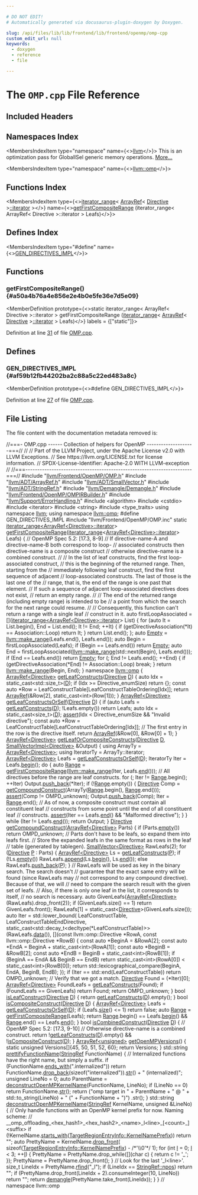 ```yaml
---

# DO NOT EDIT!
# Automatically generated via docusaurus-plugin-doxygen by Doxygen.

slug: /api/files/lib/lib/frontend/lib/frontend/openmp/omp-cpp
custom_edit_url: null
keywords:
  - doxygen
  - reference
  - file

---
```





# The `OMP.cpp` File Reference

<DoxygenPage pluginConfig={pluginConfig}>



## Included Headers

<IncludesList>
<IncludesListItem
  filePath="llvm/Frontend/OpenMP/OMP.h"
  permalink="/docs/api/files/include/include/llvm/include/llvm/frontend/include/llvm/frontend/openmp/omp-h"
  isLocal="true" />
<IncludesListItem
  filePath="llvm/ADT/ArrayRef.h"
  permalink="/docs/api/files/include/include/llvm/include/llvm/adt/arrayref-h"
  isLocal="true" />
<IncludesListItem
  filePath="llvm/ADT/SmallVector.h"
  permalink="/docs/api/files/include/include/llvm/include/llvm/adt/smallvector-h"
  isLocal="true" />
<IncludesListItem
  filePath="llvm/ADT/StringRef.h"
  permalink="/docs/api/files/include/include/llvm/include/llvm/adt/stringref-h"
  isLocal="true" />
<IncludesListItem
  filePath="llvm/Demangle/Demangle.h"
  permalink="/docs/api/files/include/include/llvm/include/llvm/demangle/demangle-h"
  isLocal="true" />
<IncludesListItem
  filePath="llvm/Frontend/OpenMP/OMPIRBuilder.h"
  permalink="/docs/api/files/include/include/llvm/include/llvm/frontend/include/llvm/frontend/openmp/ompirbuilder-h"
  isLocal="true" />
<IncludesListItem
  filePath="llvm/Support/ErrorHandling.h"
  permalink="/docs/api/files/include/include/llvm/include/llvm/support/errorhandling-h"
  isLocal="true" />
<IncludesListItem
  filePath="algorithm"
  permalink=""
  isLocal="false" />
<IncludesListItem
  filePath="cstdio"
  permalink=""
  isLocal="false" />
<IncludesListItem
  filePath="iterator"
  permalink=""
  isLocal="false" />
<IncludesListItem
  filePath="string"
  permalink=""
  isLocal="false" />
<IncludesListItem
  filePath="type_traits"
  permalink=""
  isLocal="false" />
<IncludesListItem
  filePath="llvm/Frontend/OpenMP/OMP.inc"
  permalink=""
  isLocal="true" />
</IncludesList>

## Namespaces Index

<MembersIndex>

<MembersIndexItem
  type="namespace"
  name={<><a href="/docs/api/namespaces/llvm">llvm</a></>}>
This is an optimization pass for GlobalISel generic memory operations. <a href="/docs/api/namespaces/llvm/#details">More...</a>
</MembersIndexItem>

<MembersIndexItem
  type="namespace"
  name={<><a href="/docs/api/namespaces/llvm/omp">llvm::omp</a></>}>
</MembersIndexItem>

</MembersIndex>

## Functions Index

<MembersIndex>

<MembersIndexItem
  type={<><a href="/docs/api/classes/llvm/iterator-range">iterator&#95;range</a>&lt; <a href="/docs/api/classes/llvm/arrayref">ArrayRef</a>&lt; <a href="/docs/api/classes/llvm/directive">Directive</a> &gt;<a href="/docs/api/classes/llvm/iplist">::iterator</a> &gt;</>}
  name={<><a href="#a50a4b76a4e856e2e4b0e5fe36e7d5e09">getFirstCompositeRange</a> (iterator&#95;range&lt; ArrayRef&lt; Directive &gt;::iterator &gt; Leafs)</>}>
</MembersIndexItem>

</MembersIndex>

## Defines Index

<MembersIndex>

<MembersIndexItem
  type="#define"
  name={<><a href="#af59b12fb44202ba2c88a5c22ed483a8c">GEN&#95;DIRECTIVES&#95;IMPL</a></>}>
</MembersIndexItem>

</MembersIndex>


<SectionDefinition>

## Functions

### getFirstCompositeRange() {#a50a4b76a4e856e2e4b0e5fe36e7d5e09}

<MemberDefinition
  prototype={<>static iterator&#95;range&lt; ArrayRef&lt; Directive &gt;::iterator &gt; getFirstCompositeRange (<a href="/docs/api/classes/llvm/iterator-range">iterator&#95;range</a>&lt; <a href="/docs/api/classes/llvm/arrayref">ArrayRef</a>&lt; <a href="/docs/api/classes/llvm/directive">Directive</a> &gt;<a href="/docs/api/classes/llvm/iplist">::iterator</a> &gt; Leafs)</>}
  labels = {["static"]}>

Definition at line <a href="#l00031">31</a> of file <a href="/docs/api/files/lib/lib/frontend/lib/frontend/openmp/omp-cpp">OMP.cpp</a>.
</MemberDefinition>

</SectionDefinition>

<SectionDefinition>

## Defines

### GEN&#95;DIRECTIVES&#95;IMPL {#af59b12fb44202ba2c88a5c22ed483a8c}

<MemberDefinition
  prototype={<>#define GEN&#95;DIRECTIVES&#95;IMPL</>}>

Definition at line <a href="#l00027">27</a> of file <a href="/docs/api/files/lib/lib/frontend/lib/frontend/openmp/omp-cpp">OMP.cpp</a>.
</MemberDefinition>

</SectionDefinition>

## File Listing

The file content with the documentation metadata removed is:

<ProgramListing>

<Link id="l00001" /><CodeLine lineNumber="1"><Highlight kind="comment">//===- OMP.cpp ------ Collection of helpers for OpenMP --------------------===//</Highlight><Highlight kind="normal"></Highlight></CodeLine>
<Link id="l00002" /><CodeLine lineNumber="2"><Highlight kind="normal"></Highlight><Highlight kind="comment">//</Highlight><Highlight kind="normal"></Highlight></CodeLine>
<Link id="l00003" /><CodeLine lineNumber="3"><Highlight kind="normal"></Highlight><Highlight kind="comment">// Part of the LLVM Project, under the Apache License v2.0 with LLVM Exceptions.</Highlight><Highlight kind="normal"></Highlight></CodeLine>
<Link id="l00004" /><CodeLine lineNumber="4"><Highlight kind="normal"></Highlight><Highlight kind="comment">// See https://llvm.org/LICENSE.txt for license information.</Highlight><Highlight kind="normal"></Highlight></CodeLine>
<Link id="l00005" /><CodeLine lineNumber="5"><Highlight kind="normal"></Highlight><Highlight kind="comment">// SPDX-License-Identifier: Apache-2.0 WITH LLVM-exception</Highlight><Highlight kind="normal"></Highlight></CodeLine>
<Link id="l00006" /><CodeLine lineNumber="6"><Highlight kind="normal"></Highlight><Highlight kind="comment">//</Highlight><Highlight kind="normal"></Highlight></CodeLine>
<Link id="l00007" /><CodeLine lineNumber="7"><Highlight kind="normal"></Highlight><Highlight kind="comment">//===----------------------------------------------------------------------===//</Highlight><Highlight kind="normal"></Highlight></CodeLine>
<Link id="l00008" /><CodeLine lineNumber="8"><Highlight kind="normal"></Highlight></CodeLine>
<Link id="l00009" /><CodeLine lineNumber="9"><Highlight kind="normal"></Highlight><Highlight kind="preprocessor">#include &quot;<a href="/docs/api/files/include/include/llvm/include/llvm/frontend/include/llvm/frontend/openmp/omp-h">llvm/Frontend/OpenMP/OMP.h</a>&quot;</Highlight><Highlight kind="normal"></Highlight></CodeLine>
<Link id="l00010" /><CodeLine lineNumber="10"><Highlight kind="normal"></Highlight></CodeLine>
<Link id="l00011" /><CodeLine lineNumber="11"><Highlight kind="normal"></Highlight><Highlight kind="preprocessor">#include &quot;<a href="/docs/api/files/include/include/llvm/include/llvm/adt/arrayref-h">llvm/ADT/ArrayRef.h</a>&quot;</Highlight><Highlight kind="normal"></Highlight></CodeLine>
<Link id="l00012" /><CodeLine lineNumber="12"><Highlight kind="normal"></Highlight><Highlight kind="preprocessor">#include &quot;<a href="/docs/api/files/include/include/llvm/include/llvm/adt/smallvector-h">llvm/ADT/SmallVector.h</a>&quot;</Highlight><Highlight kind="normal"></Highlight></CodeLine>
<Link id="l00013" /><CodeLine lineNumber="13"><Highlight kind="normal"></Highlight><Highlight kind="preprocessor">#include &quot;<a href="/docs/api/files/include/include/llvm/include/llvm/adt/stringref-h">llvm/ADT/StringRef.h</a>&quot;</Highlight><Highlight kind="normal"></Highlight></CodeLine>
<Link id="l00014" /><CodeLine lineNumber="14"><Highlight kind="normal"></Highlight><Highlight kind="preprocessor">#include &quot;<a href="/docs/api/files/include/include/llvm/include/llvm/demangle/demangle-h">llvm/Demangle/Demangle.h</a>&quot;</Highlight><Highlight kind="normal"></Highlight></CodeLine>
<Link id="l00015" /><CodeLine lineNumber="15"><Highlight kind="normal"></Highlight><Highlight kind="preprocessor">#include &quot;<a href="/docs/api/files/include/include/llvm/include/llvm/frontend/include/llvm/frontend/openmp/ompirbuilder-h">llvm/Frontend/OpenMP/OMPIRBuilder.h</a>&quot;</Highlight><Highlight kind="normal"></Highlight></CodeLine>
<Link id="l00016" /><CodeLine lineNumber="16"><Highlight kind="normal"></Highlight><Highlight kind="preprocessor">#include &quot;<a href="/docs/api/files/include/include/llvm/include/llvm/support/errorhandling-h">llvm/Support/ErrorHandling.h</a>&quot;</Highlight><Highlight kind="normal"></Highlight></CodeLine>
<Link id="l00017" /><CodeLine lineNumber="17"><Highlight kind="normal"></Highlight></CodeLine>
<Link id="l00018" /><CodeLine lineNumber="18"><Highlight kind="normal"></Highlight><Highlight kind="preprocessor">#include &lt;algorithm&gt;</Highlight><Highlight kind="normal"></Highlight></CodeLine>
<Link id="l00019" /><CodeLine lineNumber="19"><Highlight kind="normal"></Highlight><Highlight kind="preprocessor">#include &lt;cstdio&gt;</Highlight><Highlight kind="normal"></Highlight></CodeLine>
<Link id="l00020" /><CodeLine lineNumber="20"><Highlight kind="normal"></Highlight><Highlight kind="preprocessor">#include &lt;iterator&gt;</Highlight><Highlight kind="normal"></Highlight></CodeLine>
<Link id="l00021" /><CodeLine lineNumber="21"><Highlight kind="normal"></Highlight><Highlight kind="preprocessor">#include &lt;string&gt;</Highlight><Highlight kind="normal"></Highlight></CodeLine>
<Link id="l00022" /><CodeLine lineNumber="22"><Highlight kind="normal"></Highlight><Highlight kind="preprocessor">#include &lt;type&#95;traits&gt;</Highlight><Highlight kind="normal"></Highlight></CodeLine>
<Link id="l00023" /><CodeLine lineNumber="23"><Highlight kind="normal"></Highlight></CodeLine>
<Link id="l00024" /><CodeLine lineNumber="24"><Highlight kind="normal"></Highlight><Highlight kind="keyword">using namespace </Highlight><Highlight kind="normal"><a href="/docs/api/namespaces/llvm">llvm</a>;</Highlight></CodeLine>
<Link id="l00025" /><CodeLine lineNumber="25"><Highlight kind="normal"></Highlight><Highlight kind="keyword">using namespace </Highlight><Highlight kind="normal"><a href="/docs/api/namespaces/llvm/omp">llvm::omp</a>;</Highlight></CodeLine>
<Link id="l00026" /><CodeLine lineNumber="26"><Highlight kind="normal"></Highlight></CodeLine>
<Link id="l00027" /><CodeLine lineNumber="27" lineLink="#af59b12fb44202ba2c88a5c22ed483a8c"><Highlight kind="normal"></Highlight><Highlight kind="preprocessor">#define GEN&#95;DIRECTIVES&#95;IMPL</Highlight><Highlight kind="normal"></Highlight></CodeLine>
<Link id="l00028" /><CodeLine lineNumber="28"><Highlight kind="normal"></Highlight><Highlight kind="preprocessor">#include &quot;llvm/Frontend/OpenMP/OMP.inc&quot;</Highlight><Highlight kind="normal"></Highlight></CodeLine>
<Link id="l00029" /><CodeLine lineNumber="29"><Highlight kind="normal"></Highlight></CodeLine>
<Link id="l00030" /><CodeLine lineNumber="30"><Highlight kind="normal"></Highlight><Highlight kind="keyword">static</Highlight><Highlight kind="normal"> <a href="/docs/api/classes/llvm/iterator-range">iterator&#95;range&lt;ArrayRef&lt;Directive&gt;::iterator</a>&gt;</Highlight></CodeLine>
<Link id="l00031" /><CodeLine lineNumber="31" lineLink="#a50a4b76a4e856e2e4b0e5fe36e7d5e09"><Highlight kind="normal"><a href="#a50a4b76a4e856e2e4b0e5fe36e7d5e09">getFirstCompositeRange</a>(<a href="/docs/api/classes/llvm/iterator-range">iterator&#95;range</a>&lt;<a href="/docs/api/classes/llvm/arrayref/#a9b76b9e6f7d06ec15424e309cf440114">ArrayRef&lt;Directive&gt;::iterator</a>&gt; Leafs) &#123;</Highlight></CodeLine>
<Link id="l00032" /><CodeLine lineNumber="32"><Highlight kind="normal">  </Highlight><Highlight kind="comment">// OpenMP Spec 5.2: &#91;17.3, 8-9&#93;</Highlight><Highlight kind="normal"></Highlight></CodeLine>
<Link id="l00033" /><CodeLine lineNumber="33"><Highlight kind="normal">  </Highlight><Highlight kind="comment">// If directive-name-A and directive-name-B both correspond to loop-</Highlight><Highlight kind="normal"></Highlight></CodeLine>
<Link id="l00034" /><CodeLine lineNumber="34"><Highlight kind="normal">  </Highlight><Highlight kind="comment">// associated constructs then directive-name is a composite construct</Highlight><Highlight kind="normal"></Highlight></CodeLine>
<Link id="l00035" /><CodeLine lineNumber="35"><Highlight kind="normal">  </Highlight><Highlight kind="comment">// otherwise directive-name is a combined construct.</Highlight><Highlight kind="normal"></Highlight></CodeLine>
<Link id="l00036" /><CodeLine lineNumber="36"><Highlight kind="normal">  </Highlight><Highlight kind="comment">//</Highlight><Highlight kind="normal"></Highlight></CodeLine>
<Link id="l00037" /><CodeLine lineNumber="37"><Highlight kind="normal">  </Highlight><Highlight kind="comment">// In the list of leaf constructs, find the first loop-associated construct,</Highlight><Highlight kind="normal"></Highlight></CodeLine>
<Link id="l00038" /><CodeLine lineNumber="38"><Highlight kind="normal">  </Highlight><Highlight kind="comment">// this is the beginning of the returned range. Then, starting from the</Highlight><Highlight kind="normal"></Highlight></CodeLine>
<Link id="l00039" /><CodeLine lineNumber="39"><Highlight kind="normal">  </Highlight><Highlight kind="comment">// immediately following leaf construct, find the first sequence of adjacent</Highlight><Highlight kind="normal"></Highlight></CodeLine>
<Link id="l00040" /><CodeLine lineNumber="40"><Highlight kind="normal">  </Highlight><Highlight kind="comment">// loop-associated constructs. The last of those is the last one of the</Highlight><Highlight kind="normal"></Highlight></CodeLine>
<Link id="l00041" /><CodeLine lineNumber="41"><Highlight kind="normal">  </Highlight><Highlight kind="comment">// range, that is, the end of the range is one past that element.</Highlight><Highlight kind="normal"></Highlight></CodeLine>
<Link id="l00042" /><CodeLine lineNumber="42"><Highlight kind="normal">  </Highlight><Highlight kind="comment">// If such a sequence of adjacent loop-associated directives does not exist,</Highlight><Highlight kind="normal"></Highlight></CodeLine>
<Link id="l00043" /><CodeLine lineNumber="43"><Highlight kind="normal">  </Highlight><Highlight kind="comment">// return an empty range.</Highlight><Highlight kind="normal"></Highlight></CodeLine>
<Link id="l00044" /><CodeLine lineNumber="44"><Highlight kind="normal">  </Highlight><Highlight kind="comment">//</Highlight><Highlight kind="normal"></Highlight></CodeLine>
<Link id="l00045" /><CodeLine lineNumber="45"><Highlight kind="normal">  </Highlight><Highlight kind="comment">// The end of the returned range (including empty range) is intended to be</Highlight><Highlight kind="normal"></Highlight></CodeLine>
<Link id="l00046" /><CodeLine lineNumber="46"><Highlight kind="normal">  </Highlight><Highlight kind="comment">// a point from which the search for the next range could resume.</Highlight><Highlight kind="normal"></Highlight></CodeLine>
<Link id="l00047" /><CodeLine lineNumber="47"><Highlight kind="normal">  </Highlight><Highlight kind="comment">//</Highlight><Highlight kind="normal"></Highlight></CodeLine>
<Link id="l00048" /><CodeLine lineNumber="48"><Highlight kind="normal">  </Highlight><Highlight kind="comment">// Consequently, this function can&#39;t return a range with a single leaf</Highlight><Highlight kind="normal"></Highlight></CodeLine>
<Link id="l00049" /><CodeLine lineNumber="49"><Highlight kind="normal">  </Highlight><Highlight kind="comment">// construct in it.</Highlight><Highlight kind="normal"></Highlight></CodeLine>
<Link id="l00050" /><CodeLine lineNumber="50"><Highlight kind="normal"></Highlight></CodeLine>
<Link id="l00051" /><CodeLine lineNumber="51"><Highlight kind="normal">  </Highlight><Highlight kind="keyword">auto</Highlight><Highlight kind="normal"> firstLoopAssociated =</Highlight></CodeLine>
<Link id="l00052" /><CodeLine lineNumber="52"><Highlight kind="normal">      &#91;&#93;(<a href="/docs/api/classes/llvm/iterator-range">iterator&#95;range&lt;ArrayRef&lt;Directive&gt;::iterator</a>&gt; List) &#123;</Highlight></CodeLine>
<Link id="l00053" /><CodeLine lineNumber="53"><Highlight kind="normal">        </Highlight><Highlight kind="keywordflow">for</Highlight><Highlight kind="normal"> (</Highlight><Highlight kind="keyword">auto</Highlight><Highlight kind="normal"> It = List.begin(), End = List.end(); It != End; ++It) &#123;</Highlight></CodeLine>
<Link id="l00054" /><CodeLine lineNumber="54"><Highlight kind="normal">          </Highlight><Highlight kind="keywordflow">if</Highlight><Highlight kind="normal"> (getDirectiveAssociation(&#42;It) == Association::Loop)</Highlight></CodeLine>
<Link id="l00055" /><CodeLine lineNumber="55"><Highlight kind="normal">            </Highlight><Highlight kind="keywordflow">return</Highlight><Highlight kind="normal"> It;</Highlight></CodeLine>
<Link id="l00056" /><CodeLine lineNumber="56"><Highlight kind="normal">        &#125;</Highlight></CodeLine>
<Link id="l00057" /><CodeLine lineNumber="57"><Highlight kind="normal">        </Highlight><Highlight kind="keywordflow">return</Highlight><Highlight kind="normal"> List.end();</Highlight></CodeLine>
<Link id="l00058" /><CodeLine lineNumber="58"><Highlight kind="normal">      &#125;;</Highlight></CodeLine>
<Link id="l00059" /><CodeLine lineNumber="59"><Highlight kind="normal"></Highlight></CodeLine>
<Link id="l00060" /><CodeLine lineNumber="60"><Highlight kind="normal">  </Highlight><Highlight kind="keyword">auto</Highlight><Highlight kind="normal"> <a href="/docs/api/files/lib/lib/debuginfo/lib/debuginfo/codeview/typehashing-cpp/#a066f917f4a73ce07260b0e4262be92ba">Empty</a> = <a href="/docs/api/namespaces/llvm/#a341215803e83773a3e97860dc291f121">llvm::make&#95;range</a>(Leafs.end(), Leafs.end());</Highlight></CodeLine>
<Link id="l00061" /><CodeLine lineNumber="61"><Highlight kind="normal"></Highlight></CodeLine>
<Link id="l00062" /><CodeLine lineNumber="62"><Highlight kind="normal">  </Highlight><Highlight kind="keyword">auto</Highlight><Highlight kind="normal"> Begin = firstLoopAssociated(Leafs);</Highlight></CodeLine>
<Link id="l00063" /><CodeLine lineNumber="63"><Highlight kind="normal">  </Highlight><Highlight kind="keywordflow">if</Highlight><Highlight kind="normal"> (Begin == Leafs.end())</Highlight></CodeLine>
<Link id="l00064" /><CodeLine lineNumber="64"><Highlight kind="normal">    </Highlight><Highlight kind="keywordflow">return</Highlight><Highlight kind="normal"> <a href="/docs/api/files/lib/lib/debuginfo/lib/debuginfo/codeview/typehashing-cpp/#a066f917f4a73ce07260b0e4262be92ba">Empty</a>;</Highlight></CodeLine>
<Link id="l00065" /><CodeLine lineNumber="65"><Highlight kind="normal"></Highlight></CodeLine>
<Link id="l00066" /><CodeLine lineNumber="66"><Highlight kind="normal">  </Highlight><Highlight kind="keyword">auto</Highlight><Highlight kind="normal"> End =</Highlight></CodeLine>
<Link id="l00067" /><CodeLine lineNumber="67"><Highlight kind="normal">      firstLoopAssociated(<a href="/docs/api/namespaces/llvm/#a341215803e83773a3e97860dc291f121">llvm::make&#95;range</a>(std::next(Begin), Leafs.end()));</Highlight></CodeLine>
<Link id="l00068" /><CodeLine lineNumber="68"><Highlight kind="normal">  </Highlight><Highlight kind="keywordflow">if</Highlight><Highlight kind="normal"> (End == Leafs.end())</Highlight></CodeLine>
<Link id="l00069" /><CodeLine lineNumber="69"><Highlight kind="normal">    </Highlight><Highlight kind="keywordflow">return</Highlight><Highlight kind="normal"> <a href="/docs/api/files/lib/lib/debuginfo/lib/debuginfo/codeview/typehashing-cpp/#a066f917f4a73ce07260b0e4262be92ba">Empty</a>;</Highlight></CodeLine>
<Link id="l00070" /><CodeLine lineNumber="70"><Highlight kind="normal"></Highlight></CodeLine>
<Link id="l00071" /><CodeLine lineNumber="71"><Highlight kind="normal">  </Highlight><Highlight kind="keywordflow">for</Highlight><Highlight kind="normal"> (; End != Leafs.end(); ++End) &#123;</Highlight></CodeLine>
<Link id="l00072" /><CodeLine lineNumber="72"><Highlight kind="normal">    </Highlight><Highlight kind="keywordflow">if</Highlight><Highlight kind="normal"> (getDirectiveAssociation(&#42;End) != Association::Loop)</Highlight></CodeLine>
<Link id="l00073" /><CodeLine lineNumber="73"><Highlight kind="normal">      </Highlight><Highlight kind="keywordflow">break</Highlight><Highlight kind="normal">;</Highlight></CodeLine>
<Link id="l00074" /><CodeLine lineNumber="74"><Highlight kind="normal">  &#125;</Highlight></CodeLine>
<Link id="l00075" /><CodeLine lineNumber="75"><Highlight kind="normal">  </Highlight><Highlight kind="keywordflow">return</Highlight><Highlight kind="normal"> <a href="/docs/api/namespaces/llvm/#a341215803e83773a3e97860dc291f121">llvm::make&#95;range</a>(Begin, End);</Highlight></CodeLine>
<Link id="l00076" /><CodeLine lineNumber="76"><Highlight kind="normal">&#125;</Highlight></CodeLine>
<Link id="l00077" /><CodeLine lineNumber="77"><Highlight kind="normal"></Highlight></CodeLine>
<Link id="l00078" /><CodeLine lineNumber="78"><Highlight kind="normal"></Highlight><Highlight kind="keyword">namespace </Highlight><Highlight kind="normal"><a href="/docs/api/namespaces/llvm/omp">llvm::omp</a> &#123;</Highlight></CodeLine>
<Link id="l00079" /><CodeLine lineNumber="79" lineLink="/docs/api/namespaces/llvm/omp/#ae75c7313e5efcab9a8a684a1a0b8b3e6"><Highlight kind="normal"><a href="/docs/api/classes/llvm/arrayref">ArrayRef&lt;Directive&gt;</a> <a href="/docs/api/namespaces/llvm/omp/#ae75c7313e5efcab9a8a684a1a0b8b3e6">getLeafConstructs</a>(<a href="/docs/api/classes/llvm/directive">Directive</a> <a href="/docs/api/files/lib/lib/ir/builtingcs-cpp/#a6a9f043784cf87001c84980afa76da82">D</a>) &#123;</Highlight></CodeLine>
<Link id="l00080" /><CodeLine lineNumber="80"><Highlight kind="normal">  </Highlight><Highlight kind="keyword">auto</Highlight><Highlight kind="normal"> Idx = </Highlight><Highlight kind="keyword">static&#95;cast&lt;</Highlight><Highlight kind="normal">std::size&#95;t</Highlight><Highlight kind="keyword">&gt;</Highlight><Highlight kind="normal">(<a href="/docs/api/files/lib/lib/ir/builtingcs-cpp/#a6a9f043784cf87001c84980afa76da82">D</a>);</Highlight></CodeLine>
<Link id="l00081" /><CodeLine lineNumber="81"><Highlight kind="normal">  </Highlight><Highlight kind="keywordflow">if</Highlight><Highlight kind="normal"> (Idx &gt;= Directive&#95;enumSize)</Highlight></CodeLine>
<Link id="l00082" /><CodeLine lineNumber="82"><Highlight kind="normal">    </Highlight><Highlight kind="keywordflow">return</Highlight><Highlight kind="normal"> &#123;&#125;;</Highlight></CodeLine>
<Link id="l00083" /><CodeLine lineNumber="83"><Highlight kind="normal">  </Highlight><Highlight kind="keyword">const</Highlight><Highlight kind="normal"> </Highlight><Highlight kind="keyword">auto</Highlight><Highlight kind="normal"> &#42;Row = LeafConstructTable&#91;LeafConstructTableOrdering&#91;Idx&#93;&#93;;</Highlight></CodeLine>
<Link id="l00084" /><CodeLine lineNumber="84"><Highlight kind="normal">  </Highlight><Highlight kind="keywordflow">return</Highlight><Highlight kind="normal"> <a href="/docs/api/namespaces/llvm/#ab9c6b351507d3c0730f4290919d43a12">ArrayRef</a>(&amp;Row&#91;2&#93;, </Highlight><Highlight kind="keyword">static&#95;cast&lt;</Highlight><Highlight kind="keywordtype">int</Highlight><Highlight kind="keyword">&gt;</Highlight><Highlight kind="normal">(Row&#91;1&#93;));</Highlight></CodeLine>
<Link id="l00085" /><CodeLine lineNumber="85"><Highlight kind="normal">&#125;</Highlight></CodeLine>
<Link id="l00086" /><CodeLine lineNumber="86"><Highlight kind="normal"></Highlight></CodeLine>
<Link id="l00087" /><CodeLine lineNumber="87" lineLink="/docs/api/namespaces/llvm/omp/#aaadc3f38b9cc1d217d85fbd4085574a4"><Highlight kind="normal"><a href="/docs/api/classes/llvm/arrayref">ArrayRef&lt;Directive&gt;</a> <a href="/docs/api/namespaces/llvm/omp/#aaadc3f38b9cc1d217d85fbd4085574a4">getLeafConstructsOrSelf</a>(<a href="/docs/api/classes/llvm/directive">Directive</a> <a href="/docs/api/files/lib/lib/ir/builtingcs-cpp/#a6a9f043784cf87001c84980afa76da82">D</a>) &#123;</Highlight></CodeLine>
<Link id="l00088" /><CodeLine lineNumber="88"><Highlight kind="normal">  </Highlight><Highlight kind="keywordflow">if</Highlight><Highlight kind="normal"> (</Highlight><Highlight kind="keyword">auto</Highlight><Highlight kind="normal"> Leafs = <a href="/docs/api/namespaces/llvm/omp/#ae75c7313e5efcab9a8a684a1a0b8b3e6">getLeafConstructs</a>(<a href="/docs/api/files/lib/lib/ir/builtingcs-cpp/#a6a9f043784cf87001c84980afa76da82">D</a>); !Leafs.empty())</Highlight></CodeLine>
<Link id="l00089" /><CodeLine lineNumber="89"><Highlight kind="normal">    </Highlight><Highlight kind="keywordflow">return</Highlight><Highlight kind="normal"> Leafs;</Highlight></CodeLine>
<Link id="l00090" /><CodeLine lineNumber="90"><Highlight kind="normal">  </Highlight><Highlight kind="keyword">auto</Highlight><Highlight kind="normal"> Idx = </Highlight><Highlight kind="keyword">static&#95;cast&lt;</Highlight><Highlight kind="keywordtype">size&#95;t</Highlight><Highlight kind="keyword">&gt;</Highlight><Highlight kind="normal">(<a href="/docs/api/files/lib/lib/ir/builtingcs-cpp/#a6a9f043784cf87001c84980afa76da82">D</a>);</Highlight></CodeLine>
<Link id="l00091" /><CodeLine lineNumber="91"><Highlight kind="normal">  <a href="/docs/api/files/lib/lib/target/lib/target/amdgpu/silowercontrolflow-cpp/#a4868c5d81c5ccc98c47aeab6244346a0">assert</a>(Idx &lt; Directive&#95;enumSize &amp;&amp; </Highlight><Highlight kind="stringliteral">&quot;Invalid directive&quot;</Highlight><Highlight kind="normal">);</Highlight></CodeLine>
<Link id="l00092" /><CodeLine lineNumber="92"><Highlight kind="normal">  </Highlight><Highlight kind="keyword">const</Highlight><Highlight kind="normal"> </Highlight><Highlight kind="keyword">auto</Highlight><Highlight kind="normal"> &#42;Row = LeafConstructTable&#91;LeafConstructTableOrdering&#91;Idx&#93;&#93;;</Highlight></CodeLine>
<Link id="l00093" /><CodeLine lineNumber="93"><Highlight kind="normal">  </Highlight><Highlight kind="comment">// The first entry in the row is the directive itself.</Highlight><Highlight kind="normal"></Highlight></CodeLine>
<Link id="l00094" /><CodeLine lineNumber="94"><Highlight kind="normal">  </Highlight><Highlight kind="keywordflow">return</Highlight><Highlight kind="normal"> <a href="/docs/api/namespaces/llvm/#ab9c6b351507d3c0730f4290919d43a12">ArrayRef</a>(&amp;Row&#91;0&#93;, &amp;Row&#91;0&#93; + 1);</Highlight></CodeLine>
<Link id="l00095" /><CodeLine lineNumber="95"><Highlight kind="normal">&#125;</Highlight></CodeLine>
<Link id="l00096" /><CodeLine lineNumber="96"><Highlight kind="normal"></Highlight></CodeLine>
<Link id="l00097" /><CodeLine lineNumber="97"><Highlight kind="normal"><a href="/docs/api/classes/llvm/arrayref">ArrayRef&lt;Directive&gt;</a></Highlight></CodeLine>
<Link id="l00098" /><CodeLine lineNumber="98" lineLink="/docs/api/namespaces/llvm/omp/#a433702fa6f12e3710e21ed0fde2a69b0"><Highlight kind="normal"><a href="/docs/api/namespaces/llvm/omp/#a433702fa6f12e3710e21ed0fde2a69b0">getLeafOrCompositeConstructs</a>(<a href="/docs/api/classes/llvm/directive">Directive</a> <a href="/docs/api/files/lib/lib/ir/builtingcs-cpp/#a6a9f043784cf87001c84980afa76da82">D</a>, <a href="/docs/api/classes/llvm/smallvectorimpl">SmallVectorImpl&lt;Directive&gt;</a> &amp;Output) &#123;</Highlight></CodeLine>
<Link id="l00099" /><CodeLine lineNumber="99"><Highlight kind="normal">  </Highlight><Highlight kind="keyword">using </Highlight><Highlight kind="normal">ArrayTy = <a href="/docs/api/classes/llvm/arrayref">ArrayRef&lt;Directive&gt;</a>;</Highlight></CodeLine>
<Link id="l00100" /><CodeLine lineNumber="100"><Highlight kind="normal">  </Highlight><Highlight kind="keyword">using </Highlight><Highlight kind="normal">IteratorTy = ArrayTy::iterator;</Highlight></CodeLine>
<Link id="l00101" /><CodeLine lineNumber="101"><Highlight kind="normal">  <a href="/docs/api/classes/llvm/arrayref">ArrayRef&lt;Directive&gt;</a> Leafs = <a href="/docs/api/namespaces/llvm/omp/#aaadc3f38b9cc1d217d85fbd4085574a4">getLeafConstructsOrSelf</a>(<a href="/docs/api/files/lib/lib/ir/builtingcs-cpp/#a6a9f043784cf87001c84980afa76da82">D</a>);</Highlight></CodeLine>
<Link id="l00102" /><CodeLine lineNumber="102"><Highlight kind="normal"></Highlight></CodeLine>
<Link id="l00103" /><CodeLine lineNumber="103"><Highlight kind="normal">  IteratorTy Iter = Leafs.<a href="/docs/api/classes/llvm/arrayref/#aab36927882fbfdcbb860d87fd9c30da8">begin</a>();</Highlight></CodeLine>
<Link id="l00104" /><CodeLine lineNumber="104"><Highlight kind="normal">  </Highlight><Highlight kind="keywordflow">do</Highlight><Highlight kind="normal"> &#123;</Highlight></CodeLine>
<Link id="l00105" /><CodeLine lineNumber="105"><Highlight kind="normal">    </Highlight><Highlight kind="keyword">auto</Highlight><Highlight kind="normal"> <a href="/docs/api/files/lib/lib/target/lib/target/nvptx/nvvmintrrange-cpp/#a34bd74317e3f04bfc4318c2d1a470877">Range</a> = <a href="#a50a4b76a4e856e2e4b0e5fe36e7d5e09">getFirstCompositeRange</a>(<a href="/docs/api/namespaces/llvm/#a341215803e83773a3e97860dc291f121">llvm::make&#95;range</a>(Iter, Leafs.<a href="/docs/api/classes/llvm/arrayref/#a7ca5197533a9c1fb8a2bd30587fcec6b">end</a>()));</Highlight></CodeLine>
<Link id="l00106" /><CodeLine lineNumber="106"><Highlight kind="normal">    </Highlight><Highlight kind="comment">// All directives before the range are leaf constructs.</Highlight><Highlight kind="normal"></Highlight></CodeLine>
<Link id="l00107" /><CodeLine lineNumber="107"><Highlight kind="normal">    </Highlight><Highlight kind="keywordflow">for</Highlight><Highlight kind="normal"> (; Iter != <a href="/docs/api/files/lib/lib/target/lib/target/nvptx/nvvmintrrange-cpp/#a34bd74317e3f04bfc4318c2d1a470877">Range</a>.begin(); ++Iter)</Highlight></CodeLine>
<Link id="l00108" /><CodeLine lineNumber="108"><Highlight kind="normal">      Output.<a href="/docs/api/classes/llvm/smallvectortemplatebase/#af42bfbc067df27c19ee2fc859df58799">push&#95;back</a>(&#42;Iter);</Highlight></CodeLine>
<Link id="l00109" /><CodeLine lineNumber="109"><Highlight kind="normal">    </Highlight><Highlight kind="keywordflow">if</Highlight><Highlight kind="normal"> (!<a href="/docs/api/files/lib/lib/target/lib/target/nvptx/nvvmintrrange-cpp/#a34bd74317e3f04bfc4318c2d1a470877">Range</a>.empty()) &#123;</Highlight></CodeLine>
<Link id="l00110" /><CodeLine lineNumber="110"><Highlight kind="normal">      <a href="/docs/api/classes/llvm/directive">Directive</a> Comp =</Highlight></CodeLine>
<Link id="l00111" /><CodeLine lineNumber="111"><Highlight kind="normal">          <a href="/docs/api/namespaces/llvm/omp/#a9205d579e79767f52c5af57c94d2be74">getCompoundConstruct</a>(ArrayTy(<a href="/docs/api/files/lib/lib/target/lib/target/nvptx/nvvmintrrange-cpp/#a34bd74317e3f04bfc4318c2d1a470877">Range</a>.begin(), <a href="/docs/api/files/lib/lib/target/lib/target/nvptx/nvvmintrrange-cpp/#a34bd74317e3f04bfc4318c2d1a470877">Range</a>.end()));</Highlight></CodeLine>
<Link id="l00112" /><CodeLine lineNumber="112"><Highlight kind="normal">      <a href="/docs/api/files/lib/lib/target/lib/target/amdgpu/silowercontrolflow-cpp/#a4868c5d81c5ccc98c47aeab6244346a0">assert</a>(Comp != OMPD&#95;unknown);</Highlight></CodeLine>
<Link id="l00113" /><CodeLine lineNumber="113"><Highlight kind="normal">      Output.<a href="/docs/api/classes/llvm/smallvectortemplatebase/#af42bfbc067df27c19ee2fc859df58799">push&#95;back</a>(Comp);</Highlight></CodeLine>
<Link id="l00114" /><CodeLine lineNumber="114"><Highlight kind="normal">      Iter = <a href="/docs/api/files/lib/lib/target/lib/target/nvptx/nvvmintrrange-cpp/#a34bd74317e3f04bfc4318c2d1a470877">Range</a>.end();</Highlight></CodeLine>
<Link id="l00115" /><CodeLine lineNumber="115"><Highlight kind="normal">      </Highlight><Highlight kind="comment">// As of now, a composite construct must contain all constituent leaf</Highlight><Highlight kind="normal"></Highlight></CodeLine>
<Link id="l00116" /><CodeLine lineNumber="116"><Highlight kind="normal">      </Highlight><Highlight kind="comment">// constructs from some point until the end of all constituent leaf</Highlight><Highlight kind="normal"></Highlight></CodeLine>
<Link id="l00117" /><CodeLine lineNumber="117"><Highlight kind="normal">      </Highlight><Highlight kind="comment">// constructs.</Highlight><Highlight kind="normal"></Highlight></CodeLine>
<Link id="l00118" /><CodeLine lineNumber="118"><Highlight kind="normal">      <a href="/docs/api/files/lib/lib/target/lib/target/amdgpu/silowercontrolflow-cpp/#a4868c5d81c5ccc98c47aeab6244346a0">assert</a>(Iter == Leafs.<a href="/docs/api/classes/llvm/arrayref/#a7ca5197533a9c1fb8a2bd30587fcec6b">end</a>() &amp;&amp; </Highlight><Highlight kind="stringliteral">&quot;Malformed directive&quot;</Highlight><Highlight kind="normal">);</Highlight></CodeLine>
<Link id="l00119" /><CodeLine lineNumber="119"><Highlight kind="normal">    &#125;</Highlight></CodeLine>
<Link id="l00120" /><CodeLine lineNumber="120"><Highlight kind="normal">  &#125; </Highlight><Highlight kind="keywordflow">while</Highlight><Highlight kind="normal"> (Iter != Leafs.<a href="/docs/api/classes/llvm/arrayref/#a7ca5197533a9c1fb8a2bd30587fcec6b">end</a>());</Highlight></CodeLine>
<Link id="l00121" /><CodeLine lineNumber="121"><Highlight kind="normal"></Highlight></CodeLine>
<Link id="l00122" /><CodeLine lineNumber="122"><Highlight kind="normal">  </Highlight><Highlight kind="keywordflow">return</Highlight><Highlight kind="normal"> Output;</Highlight></CodeLine>
<Link id="l00123" /><CodeLine lineNumber="123"><Highlight kind="normal">&#125;</Highlight></CodeLine>
<Link id="l00124" /><CodeLine lineNumber="124"><Highlight kind="normal"></Highlight></CodeLine>
<Link id="l00125" /><CodeLine lineNumber="125" lineLink="/docs/api/namespaces/llvm/omp/#a9205d579e79767f52c5af57c94d2be74"><Highlight kind="normal"><a href="/docs/api/classes/llvm/directive">Directive</a> <a href="/docs/api/namespaces/llvm/omp/#a9205d579e79767f52c5af57c94d2be74">getCompoundConstruct</a>(<a href="/docs/api/classes/llvm/arrayref">ArrayRef&lt;Directive&gt;</a> Parts) &#123;</Highlight></CodeLine>
<Link id="l00126" /><CodeLine lineNumber="126"><Highlight kind="normal">  </Highlight><Highlight kind="keywordflow">if</Highlight><Highlight kind="normal"> (Parts.<a href="/docs/api/classes/llvm/arrayref/#ac835b8735b1b2faec0efdca236e37d94">empty</a>())</Highlight></CodeLine>
<Link id="l00127" /><CodeLine lineNumber="127"><Highlight kind="normal">    </Highlight><Highlight kind="keywordflow">return</Highlight><Highlight kind="normal"> OMPD&#95;unknown;</Highlight></CodeLine>
<Link id="l00128" /><CodeLine lineNumber="128"><Highlight kind="normal"></Highlight></CodeLine>
<Link id="l00129" /><CodeLine lineNumber="129"><Highlight kind="normal">  </Highlight><Highlight kind="comment">// Parts don&#39;t have to be leafs, so expand them into leafs first.</Highlight><Highlight kind="normal"></Highlight></CodeLine>
<Link id="l00130" /><CodeLine lineNumber="130"><Highlight kind="normal">  </Highlight><Highlight kind="comment">// Store the expanded leafs in the same format as rows in the leaf</Highlight><Highlight kind="normal"></Highlight></CodeLine>
<Link id="l00131" /><CodeLine lineNumber="131"><Highlight kind="normal">  </Highlight><Highlight kind="comment">// table (generated by tablegen).</Highlight><Highlight kind="normal"></Highlight></CodeLine>
<Link id="l00132" /><CodeLine lineNumber="132"><Highlight kind="normal">  <a href="/docs/api/classes/llvm/smallvector">SmallVector&lt;Directive&gt;</a> RawLeafs(2);</Highlight></CodeLine>
<Link id="l00133" /><CodeLine lineNumber="133"><Highlight kind="normal">  </Highlight><Highlight kind="keywordflow">for</Highlight><Highlight kind="normal"> (<a href="/docs/api/classes/llvm/directive">Directive</a> <a href="/docs/api/files/lib/lib/option/option-cpp/#a04665169063c8ca1f2ea96c27fc7c2b2">P</a> : Parts) &#123;</Highlight></CodeLine>
<Link id="l00134" /><CodeLine lineNumber="134"><Highlight kind="normal">    <a href="/docs/api/classes/llvm/arrayref">ArrayRef&lt;Directive&gt;</a> Ls = <a href="/docs/api/namespaces/llvm/omp/#ae75c7313e5efcab9a8a684a1a0b8b3e6">getLeafConstructs</a>(<a href="/docs/api/files/lib/lib/option/option-cpp/#a04665169063c8ca1f2ea96c27fc7c2b2">P</a>);</Highlight></CodeLine>
<Link id="l00135" /><CodeLine lineNumber="135"><Highlight kind="normal">    </Highlight><Highlight kind="keywordflow">if</Highlight><Highlight kind="normal"> (!Ls.<a href="/docs/api/classes/llvm/arrayref/#ac835b8735b1b2faec0efdca236e37d94">empty</a>())</Highlight></CodeLine>
<Link id="l00136" /><CodeLine lineNumber="136"><Highlight kind="normal">      RawLeafs.<a href="/docs/api/classes/llvm/smallvectorimpl/#a7efd1f0c1206d95e4fe01a9b49a57b82">append</a>(Ls.<a href="/docs/api/classes/llvm/arrayref/#aab36927882fbfdcbb860d87fd9c30da8">begin</a>(), Ls.<a href="/docs/api/classes/llvm/arrayref/#a7ca5197533a9c1fb8a2bd30587fcec6b">end</a>());</Highlight></CodeLine>
<Link id="l00137" /><CodeLine lineNumber="137"><Highlight kind="normal">    </Highlight><Highlight kind="keywordflow">else</Highlight><Highlight kind="normal"></Highlight></CodeLine>
<Link id="l00138" /><CodeLine lineNumber="138"><Highlight kind="normal">      RawLeafs.<a href="/docs/api/classes/llvm/smallvectortemplatebase/#af42bfbc067df27c19ee2fc859df58799">push&#95;back</a>(<a href="/docs/api/files/lib/lib/option/option-cpp/#a04665169063c8ca1f2ea96c27fc7c2b2">P</a>);</Highlight></CodeLine>
<Link id="l00139" /><CodeLine lineNumber="139"><Highlight kind="normal">  &#125;</Highlight></CodeLine>
<Link id="l00140" /><CodeLine lineNumber="140"><Highlight kind="normal"></Highlight></CodeLine>
<Link id="l00141" /><CodeLine lineNumber="141"><Highlight kind="normal">  </Highlight><Highlight kind="comment">// RawLeafs will be used as key in the binary search. The search doesn&#39;t</Highlight><Highlight kind="normal"></Highlight></CodeLine>
<Link id="l00142" /><CodeLine lineNumber="142"><Highlight kind="normal">  </Highlight><Highlight kind="comment">// guarantee that the exact same entry will be found (since RawLeafs may</Highlight><Highlight kind="normal"></Highlight></CodeLine>
<Link id="l00143" /><CodeLine lineNumber="143"><Highlight kind="normal">  </Highlight><Highlight kind="comment">// not correspond to any compound directive). Because of that, we will</Highlight><Highlight kind="normal"></Highlight></CodeLine>
<Link id="l00144" /><CodeLine lineNumber="144"><Highlight kind="normal">  </Highlight><Highlight kind="comment">// need to compare the search result with the given set of leafs.</Highlight><Highlight kind="normal"></Highlight></CodeLine>
<Link id="l00145" /><CodeLine lineNumber="145"><Highlight kind="normal">  </Highlight><Highlight kind="comment">// Also, if there is only one leaf in the list, it corresponds to itself,</Highlight><Highlight kind="normal"></Highlight></CodeLine>
<Link id="l00146" /><CodeLine lineNumber="146"><Highlight kind="normal">  </Highlight><Highlight kind="comment">// no search is necessary.</Highlight><Highlight kind="normal"></Highlight></CodeLine>
<Link id="l00147" /><CodeLine lineNumber="147"><Highlight kind="normal">  </Highlight><Highlight kind="keyword">auto</Highlight><Highlight kind="normal"> GivenLeafs&#123;<a href="/docs/api/namespaces/llvm/#ab9c6b351507d3c0730f4290919d43a12">ArrayRef&lt;Directive&gt;</a>(RawLeafs).drop&#95;front(2)&#125;;</Highlight></CodeLine>
<Link id="l00148" /><CodeLine lineNumber="148"><Highlight kind="normal">  </Highlight><Highlight kind="keywordflow">if</Highlight><Highlight kind="normal"> (GivenLeafs.size() == 1)</Highlight></CodeLine>
<Link id="l00149" /><CodeLine lineNumber="149"><Highlight kind="normal">    </Highlight><Highlight kind="keywordflow">return</Highlight><Highlight kind="normal"> GivenLeafs.front();</Highlight></CodeLine>
<Link id="l00150" /><CodeLine lineNumber="150"><Highlight kind="normal">  RawLeafs&#91;1&#93; = </Highlight><Highlight kind="keyword">static&#95;cast&lt;</Highlight><Highlight kind="normal"><a href="/docs/api/classes/llvm/directive">Directive</a></Highlight><Highlight kind="keyword">&gt;</Highlight><Highlight kind="normal">(GivenLeafs.size());</Highlight></CodeLine>
<Link id="l00151" /><CodeLine lineNumber="151"><Highlight kind="normal"></Highlight></CodeLine>
<Link id="l00152" /><CodeLine lineNumber="152"><Highlight kind="normal">  </Highlight><Highlight kind="keyword">auto</Highlight><Highlight kind="normal"> Iter = std::lower&#95;bound(</Highlight></CodeLine>
<Link id="l00153" /><CodeLine lineNumber="153"><Highlight kind="normal">      LeafConstructTable, LeafConstructTableEndDirective,</Highlight></CodeLine>
<Link id="l00154" /><CodeLine lineNumber="154"><Highlight kind="normal">      </Highlight><Highlight kind="keyword">static&#95;cast&lt;</Highlight><Highlight kind="normal">std::decay&#95;t&lt;decltype(&#42;LeafConstructTable)</Highlight><Highlight kind="keyword">&gt;</Highlight><Highlight kind="normal">&gt;(RawLeafs.<a href="/docs/api/classes/llvm/smallvectortemplatecommon/#a7b68be12c974b6b70bc86062f221a344">data</a>()),</Highlight></CodeLine>
<Link id="l00155" /><CodeLine lineNumber="155"><Highlight kind="normal">      &#91;&#93;(</Highlight><Highlight kind="keyword">const</Highlight><Highlight kind="normal"> llvm::omp::Directive &#42;RowA, </Highlight><Highlight kind="keyword">const</Highlight><Highlight kind="normal"> llvm::omp::Directive &#42;RowB) &#123;</Highlight></CodeLine>
<Link id="l00156" /><CodeLine lineNumber="156"><Highlight kind="normal">        const auto &#42;BeginA = &amp;RowA&#91;2&#93;;</Highlight></CodeLine>
<Link id="l00157" /><CodeLine lineNumber="157"><Highlight kind="normal">        const auto &#42;EndA = BeginA + static&#95;cast&lt;int&gt;(RowA&#91;1&#93;);</Highlight></CodeLine>
<Link id="l00158" /><CodeLine lineNumber="158"><Highlight kind="normal">        const auto &#42;BeginB = &amp;RowB&#91;2&#93;;</Highlight></CodeLine>
<Link id="l00159" /><CodeLine lineNumber="159"><Highlight kind="normal">        const auto &#42;EndB = BeginB + static&#95;cast&lt;int&gt;(RowB&#91;1&#93;);</Highlight></CodeLine>
<Link id="l00160" /><CodeLine lineNumber="160"><Highlight kind="normal">        if (BeginA == EndA &amp;&amp; BeginB == EndB)</Highlight></CodeLine>
<Link id="l00161" /><CodeLine lineNumber="161"><Highlight kind="normal">          return static&#95;cast&lt;int&gt;(RowA&#91;0&#93;) &lt; static&#95;cast&lt;int&gt;(RowB&#91;0&#93;);</Highlight></CodeLine>
<Link id="l00162" /><CodeLine lineNumber="162"><Highlight kind="normal">        return std::lexicographical&#95;compare(BeginA, EndA, BeginB, EndB);</Highlight></CodeLine>
<Link id="l00163" /><CodeLine lineNumber="163"><Highlight kind="normal">      &#125;);</Highlight></CodeLine>
<Link id="l00164" /><CodeLine lineNumber="164"><Highlight kind="normal"></Highlight></CodeLine>
<Link id="l00165" /><CodeLine lineNumber="165"><Highlight kind="normal">  </Highlight><Highlight kind="keywordflow">if</Highlight><Highlight kind="normal"> (Iter == std::end(LeafConstructTable))</Highlight></CodeLine>
<Link id="l00166" /><CodeLine lineNumber="166"><Highlight kind="normal">    </Highlight><Highlight kind="keywordflow">return</Highlight><Highlight kind="normal"> OMPD&#95;unknown;</Highlight></CodeLine>
<Link id="l00167" /><CodeLine lineNumber="167"><Highlight kind="normal"></Highlight></CodeLine>
<Link id="l00168" /><CodeLine lineNumber="168"><Highlight kind="normal">  </Highlight><Highlight kind="comment">// Verify that we got a match.</Highlight><Highlight kind="normal"></Highlight></CodeLine>
<Link id="l00169" /><CodeLine lineNumber="169"><Highlight kind="normal">  <a href="/docs/api/classes/llvm/directive">Directive</a> Found = (&#42;Iter)&#91;0&#93;;</Highlight></CodeLine>
<Link id="l00170" /><CodeLine lineNumber="170"><Highlight kind="normal">  <a href="/docs/api/classes/llvm/arrayref">ArrayRef&lt;Directive&gt;</a> FoundLeafs = <a href="/docs/api/namespaces/llvm/omp/#ae75c7313e5efcab9a8a684a1a0b8b3e6">getLeafConstructs</a>(Found);</Highlight></CodeLine>
<Link id="l00171" /><CodeLine lineNumber="171"><Highlight kind="normal">  </Highlight><Highlight kind="keywordflow">if</Highlight><Highlight kind="normal"> (FoundLeafs == GivenLeafs)</Highlight></CodeLine>
<Link id="l00172" /><CodeLine lineNumber="172"><Highlight kind="normal">    </Highlight><Highlight kind="keywordflow">return</Highlight><Highlight kind="normal"> Found;</Highlight></CodeLine>
<Link id="l00173" /><CodeLine lineNumber="173"><Highlight kind="normal">  </Highlight><Highlight kind="keywordflow">return</Highlight><Highlight kind="normal"> OMPD&#95;unknown;</Highlight></CodeLine>
<Link id="l00174" /><CodeLine lineNumber="174"><Highlight kind="normal">&#125;</Highlight></CodeLine>
<Link id="l00175" /><CodeLine lineNumber="175"><Highlight kind="normal"></Highlight></CodeLine>
<Link id="l00176" /><CodeLine lineNumber="176" lineLink="/docs/api/namespaces/llvm/omp/#a9db106bceba28187ada1879719bfbfff"><Highlight kind="normal"></Highlight><Highlight kind="keywordtype">bool</Highlight><Highlight kind="normal"> <a href="/docs/api/namespaces/llvm/omp/#a9db106bceba28187ada1879719bfbfff">isLeafConstruct</a>(<a href="/docs/api/classes/llvm/directive">Directive</a> <a href="/docs/api/files/lib/lib/ir/builtingcs-cpp/#a6a9f043784cf87001c84980afa76da82">D</a>) &#123; </Highlight><Highlight kind="keywordflow">return</Highlight><Highlight kind="normal"> <a href="/docs/api/namespaces/llvm/omp/#ae75c7313e5efcab9a8a684a1a0b8b3e6">getLeafConstructs</a>(<a href="/docs/api/files/lib/lib/ir/builtingcs-cpp/#a6a9f043784cf87001c84980afa76da82">D</a>).empty(); &#125;</Highlight></CodeLine>
<Link id="l00177" /><CodeLine lineNumber="177"><Highlight kind="normal"></Highlight></CodeLine>
<Link id="l00178" /><CodeLine lineNumber="178" lineLink="/docs/api/namespaces/llvm/omp/#a61ef13844d0a136295d9a3acfcf51363"><Highlight kind="normal"></Highlight><Highlight kind="keywordtype">bool</Highlight><Highlight kind="normal"> <a href="/docs/api/namespaces/llvm/omp/#a61ef13844d0a136295d9a3acfcf51363">isCompositeConstruct</a>(<a href="/docs/api/classes/llvm/directive">Directive</a> <a href="/docs/api/files/lib/lib/ir/builtingcs-cpp/#a6a9f043784cf87001c84980afa76da82">D</a>) &#123;</Highlight></CodeLine>
<Link id="l00179" /><CodeLine lineNumber="179"><Highlight kind="normal">  <a href="/docs/api/classes/llvm/arrayref">ArrayRef&lt;Directive&gt;</a> Leafs = <a href="/docs/api/namespaces/llvm/omp/#aaadc3f38b9cc1d217d85fbd4085574a4">getLeafConstructsOrSelf</a>(<a href="/docs/api/files/lib/lib/ir/builtingcs-cpp/#a6a9f043784cf87001c84980afa76da82">D</a>);</Highlight></CodeLine>
<Link id="l00180" /><CodeLine lineNumber="180"><Highlight kind="normal">  </Highlight><Highlight kind="keywordflow">if</Highlight><Highlight kind="normal"> (Leafs.<a href="/docs/api/classes/llvm/arrayref/#a85ffb6531d4cda988ea81f18d4e56fb7">size</a>() &lt;= 1)</Highlight></CodeLine>
<Link id="l00181" /><CodeLine lineNumber="181"><Highlight kind="normal">    </Highlight><Highlight kind="keywordflow">return</Highlight><Highlight kind="normal"> </Highlight><Highlight kind="keyword">false</Highlight><Highlight kind="normal">;</Highlight></CodeLine>
<Link id="l00182" /><CodeLine lineNumber="182"><Highlight kind="normal">  </Highlight><Highlight kind="keyword">auto</Highlight><Highlight kind="normal"> <a href="/docs/api/files/lib/lib/target/lib/target/nvptx/nvvmintrrange-cpp/#a34bd74317e3f04bfc4318c2d1a470877">Range</a> = <a href="#a50a4b76a4e856e2e4b0e5fe36e7d5e09">getFirstCompositeRange</a>(Leafs);</Highlight></CodeLine>
<Link id="l00183" /><CodeLine lineNumber="183"><Highlight kind="normal">  </Highlight><Highlight kind="keywordflow">return</Highlight><Highlight kind="normal"> <a href="/docs/api/files/lib/lib/target/lib/target/nvptx/nvvmintrrange-cpp/#a34bd74317e3f04bfc4318c2d1a470877">Range</a>.begin() == Leafs.<a href="/docs/api/classes/llvm/arrayref/#aab36927882fbfdcbb860d87fd9c30da8">begin</a>() &amp;&amp; <a href="/docs/api/files/lib/lib/target/lib/target/nvptx/nvvmintrrange-cpp/#a34bd74317e3f04bfc4318c2d1a470877">Range</a>.end() == Leafs.<a href="/docs/api/classes/llvm/arrayref/#a7ca5197533a9c1fb8a2bd30587fcec6b">end</a>();</Highlight></CodeLine>
<Link id="l00184" /><CodeLine lineNumber="184"><Highlight kind="normal">&#125;</Highlight></CodeLine>
<Link id="l00185" /><CodeLine lineNumber="185"><Highlight kind="normal"></Highlight></CodeLine>
<Link id="l00186" /><CodeLine lineNumber="186" lineLink="/docs/api/namespaces/llvm/omp/#a1476d3d3c5a52a8d7ed817cf86bd835c"><Highlight kind="normal"></Highlight><Highlight kind="keywordtype">bool</Highlight><Highlight kind="normal"> <a href="/docs/api/namespaces/llvm/omp/#a1476d3d3c5a52a8d7ed817cf86bd835c">isCombinedConstruct</a>(<a href="/docs/api/classes/llvm/directive">Directive</a> <a href="/docs/api/files/lib/lib/ir/builtingcs-cpp/#a6a9f043784cf87001c84980afa76da82">D</a>) &#123;</Highlight></CodeLine>
<Link id="l00187" /><CodeLine lineNumber="187"><Highlight kind="normal">  </Highlight><Highlight kind="comment">// OpenMP Spec 5.2: &#91;17.3, 9-10&#93;</Highlight><Highlight kind="normal"></Highlight></CodeLine>
<Link id="l00188" /><CodeLine lineNumber="188"><Highlight kind="normal">  </Highlight><Highlight kind="comment">// Otherwise directive-name is a combined construct.</Highlight><Highlight kind="normal"></Highlight></CodeLine>
<Link id="l00189" /><CodeLine lineNumber="189"><Highlight kind="normal">  </Highlight><Highlight kind="keywordflow">return</Highlight><Highlight kind="normal"> !<a href="/docs/api/namespaces/llvm/omp/#ae75c7313e5efcab9a8a684a1a0b8b3e6">getLeafConstructs</a>(<a href="/docs/api/files/lib/lib/ir/builtingcs-cpp/#a6a9f043784cf87001c84980afa76da82">D</a>).empty() &amp;&amp; !<a href="/docs/api/namespaces/llvm/omp/#a61ef13844d0a136295d9a3acfcf51363">isCompositeConstruct</a>(<a href="/docs/api/files/lib/lib/ir/builtingcs-cpp/#a6a9f043784cf87001c84980afa76da82">D</a>);</Highlight></CodeLine>
<Link id="l00190" /><CodeLine lineNumber="190"><Highlight kind="normal">&#125;</Highlight></CodeLine>
<Link id="l00191" /><CodeLine lineNumber="191"><Highlight kind="normal"></Highlight></CodeLine>
<Link id="l00192" /><CodeLine lineNumber="192" lineLink="/docs/api/namespaces/llvm/omp/#a0b170907f3cef11ef1e5d5f9b692edd4"><Highlight kind="normal"><a href="/docs/api/classes/llvm/arrayref">ArrayRef&lt;unsigned&gt;</a> <a href="/docs/api/namespaces/llvm/omp/#a0b170907f3cef11ef1e5d5f9b692edd4">getOpenMPVersions</a>() &#123;</Highlight></CodeLine>
<Link id="l00193" /><CodeLine lineNumber="193"><Highlight kind="normal">  </Highlight><Highlight kind="keyword">static</Highlight><Highlight kind="normal"> </Highlight><Highlight kind="keywordtype">unsigned</Highlight><Highlight kind="normal"> Versions&#91;&#93;&#123;45, 50, 51, 52, 60&#125;;</Highlight></CodeLine>
<Link id="l00194" /><CodeLine lineNumber="194"><Highlight kind="normal">  </Highlight><Highlight kind="keywordflow">return</Highlight><Highlight kind="normal"> Versions;</Highlight></CodeLine>
<Link id="l00195" /><CodeLine lineNumber="195"><Highlight kind="normal">&#125;</Highlight></CodeLine>
<Link id="l00196" /><CodeLine lineNumber="196"><Highlight kind="normal"></Highlight></CodeLine>
<Link id="l00197" /><CodeLine lineNumber="197" lineLink="/docs/api/namespaces/llvm/omp/#ad7e099354c93867323bca88df83c40b2"><Highlight kind="normal">std::string <a href="/docs/api/namespaces/llvm/omp/#ad7e099354c93867323bca88df83c40b2">prettifyFunctionName</a>(<a href="/docs/api/classes/llvm/stringref">StringRef</a> FunctionName) &#123;</Highlight></CodeLine>
<Link id="l00198" /><CodeLine lineNumber="198"><Highlight kind="normal">  </Highlight><Highlight kind="comment">// Internalized functions have the right name, but simply a suffix.</Highlight><Highlight kind="normal"></Highlight></CodeLine>
<Link id="l00199" /><CodeLine lineNumber="199"><Highlight kind="normal">  </Highlight><Highlight kind="keywordflow">if</Highlight><Highlight kind="normal"> (FunctionName.<a href="/docs/api/classes/llvm/stringref/#aca439bf65258d9d8d057812938b617c5">ends&#95;with</a>(</Highlight><Highlight kind="stringliteral">&quot;.internalized&quot;</Highlight><Highlight kind="normal">))</Highlight></CodeLine>
<Link id="l00200" /><CodeLine lineNumber="200"><Highlight kind="normal">    </Highlight><Highlight kind="keywordflow">return</Highlight><Highlight kind="normal"> FunctionName.<a href="/docs/api/classes/llvm/stringref/#ae2705fd641fb3d1eefa2691b5117cf22">drop&#95;back</a>(</Highlight><Highlight kind="keyword">sizeof</Highlight><Highlight kind="normal">(</Highlight><Highlight kind="stringliteral">&quot;internalized&quot;</Highlight><Highlight kind="normal">)).<a href="/docs/api/classes/llvm/stringref/#a223dd14e7d12bc5cea01889b972a98b2">str</a>() +</Highlight></CodeLine>
<Link id="l00201" /><CodeLine lineNumber="201"><Highlight kind="normal">           </Highlight><Highlight kind="stringliteral">&quot; (internalized)&quot;</Highlight><Highlight kind="normal">;</Highlight></CodeLine>
<Link id="l00202" /><CodeLine lineNumber="202"><Highlight kind="normal">  </Highlight><Highlight kind="keywordtype">unsigned</Highlight><Highlight kind="normal"> LineNo = 0;</Highlight></CodeLine>
<Link id="l00203" /><CodeLine lineNumber="203"><Highlight kind="normal">  </Highlight><Highlight kind="keyword">auto</Highlight><Highlight kind="normal"> ParentName = <a href="/docs/api/namespaces/llvm/omp/#a36c152217dc69b5295561b2f99c52c17">deconstructOpenMPKernelName</a>(FunctionName, LineNo);</Highlight></CodeLine>
<Link id="l00204" /><CodeLine lineNumber="204"><Highlight kind="normal">  </Highlight><Highlight kind="keywordflow">if</Highlight><Highlight kind="normal"> (LineNo == 0)</Highlight></CodeLine>
<Link id="l00205" /><CodeLine lineNumber="205"><Highlight kind="normal">    </Highlight><Highlight kind="keywordflow">return</Highlight><Highlight kind="normal"> FunctionName.<a href="/docs/api/classes/llvm/stringref/#a223dd14e7d12bc5cea01889b972a98b2">str</a>();</Highlight></CodeLine>
<Link id="l00206" /><CodeLine lineNumber="206"><Highlight kind="normal">  </Highlight><Highlight kind="keywordflow">return</Highlight><Highlight kind="normal"> (</Highlight><Highlight kind="stringliteral">&quot;omp target in &quot;</Highlight><Highlight kind="normal"> + ParentName + </Highlight><Highlight kind="stringliteral">&quot; @ &quot;</Highlight><Highlight kind="normal"> + std::to&#95;string(LineNo) +</Highlight></CodeLine>
<Link id="l00207" /><CodeLine lineNumber="207"><Highlight kind="normal">          </Highlight><Highlight kind="stringliteral">&quot; (&quot;</Highlight><Highlight kind="normal"> + FunctionName + </Highlight><Highlight kind="stringliteral">&quot;)&quot;</Highlight><Highlight kind="normal">)</Highlight></CodeLine>
<Link id="l00208" /><CodeLine lineNumber="208"><Highlight kind="normal">      .str();</Highlight></CodeLine>
<Link id="l00209" /><CodeLine lineNumber="209"><Highlight kind="normal">&#125;</Highlight></CodeLine>
<Link id="l00210" /><CodeLine lineNumber="210"><Highlight kind="normal"></Highlight></CodeLine>
<Link id="l00211" /><CodeLine lineNumber="211" lineLink="/docs/api/namespaces/llvm/omp/#a36c152217dc69b5295561b2f99c52c17"><Highlight kind="normal">std::string <a href="/docs/api/namespaces/llvm/omp/#a36c152217dc69b5295561b2f99c52c17">deconstructOpenMPKernelName</a>(<a href="/docs/api/classes/llvm/stringref">StringRef</a> KernelName,</Highlight></CodeLine>
<Link id="l00212" /><CodeLine lineNumber="212"><Highlight kind="normal">                                        </Highlight><Highlight kind="keywordtype">unsigned</Highlight><Highlight kind="normal"> &amp;LineNo) &#123;</Highlight></CodeLine>
<Link id="l00213" /><CodeLine lineNumber="213"><Highlight kind="normal"></Highlight></CodeLine>
<Link id="l00214" /><CodeLine lineNumber="214"><Highlight kind="normal">  </Highlight><Highlight kind="comment">// Only handle functions with an OpenMP kernel prefix for now. Naming scheme:</Highlight><Highlight kind="normal"></Highlight></CodeLine>
<Link id="l00215" /><CodeLine lineNumber="215"><Highlight kind="normal">  </Highlight><Highlight kind="comment">// &#95;&#95;omp&#95;offloading&#95;&lt;hex&#95;hash1&gt;&#95;&lt;hex&#95;hash2&gt;&#95;&lt;name&gt;&#95;l&lt;line&gt;&#95;&#91;&lt;count&gt;&#95;&#93;&lt;suffix&gt;</Highlight><Highlight kind="normal"></Highlight></CodeLine>
<Link id="l00216" /><CodeLine lineNumber="216"><Highlight kind="normal">  </Highlight><Highlight kind="keywordflow">if</Highlight><Highlight kind="normal"> (!KernelName.<a href="/docs/api/classes/llvm/stringref/#a2cd8968ff703aaeb395dcd63f6805ff1">starts&#95;with</a>(<a href="/docs/api/structs/llvm/targetregionentryinfo/#a3e78748236396089e6a27766e44407f9">TargetRegionEntryInfo::KernelNamePrefix</a>))</Highlight></CodeLine>
<Link id="l00217" /><CodeLine lineNumber="217"><Highlight kind="normal">    </Highlight><Highlight kind="keywordflow">return</Highlight><Highlight kind="normal"> </Highlight><Highlight kind="stringliteral">&quot;&quot;</Highlight><Highlight kind="normal">;</Highlight></CodeLine>
<Link id="l00218" /><CodeLine lineNumber="218"><Highlight kind="normal"></Highlight></CodeLine>
<Link id="l00219" /><CodeLine lineNumber="219"><Highlight kind="normal">  </Highlight><Highlight kind="keyword">auto</Highlight><Highlight kind="normal"> PrettyName = KernelName.<a href="/docs/api/classes/llvm/stringref/#a3fb2867a1e9fa36e135d9ee4dffb0167">drop&#95;front</a>(</Highlight></CodeLine>
<Link id="l00220" /><CodeLine lineNumber="220"><Highlight kind="normal">      </Highlight><Highlight kind="keyword">sizeof</Highlight><Highlight kind="normal">(<a href="/docs/api/structs/llvm/targetregionentryinfo/#a3e78748236396089e6a27766e44407f9">TargetRegionEntryInfo::KernelNamePrefix</a>) - </Highlight><Highlight kind="comment">/&#42;&#39;\\0&#39;&#42;/</Highlight><Highlight kind="normal"> 1);</Highlight></CodeLine>
<Link id="l00221" /><CodeLine lineNumber="221"><Highlight kind="normal">  </Highlight><Highlight kind="keywordflow">for</Highlight><Highlight kind="normal"> (</Highlight><Highlight kind="keywordtype">int</Highlight><Highlight kind="normal"> <a href="/docs/api/files/lib/lib/support/md5-cpp/#ac0eafdc9ee161b71e7af98af736952fd">I</a> = 0; <a href="/docs/api/files/lib/lib/support/md5-cpp/#ac0eafdc9ee161b71e7af98af736952fd">I</a> &lt; 3; ++<a href="/docs/api/files/lib/lib/support/md5-cpp/#ac0eafdc9ee161b71e7af98af736952fd">I</a>) &#123;</Highlight></CodeLine>
<Link id="l00222" /><CodeLine lineNumber="222"><Highlight kind="normal">    PrettyName = PrettyName.drop&#95;while(&#91;&#93;(</Highlight><Highlight kind="keywordtype">char</Highlight><Highlight kind="normal"> c) &#123; </Highlight><Highlight kind="keywordflow">return</Highlight><Highlight kind="normal"> c != </Highlight><Highlight kind="charliteral">&#39;&#95;&#39;</Highlight><Highlight kind="normal">; &#125;);</Highlight></CodeLine>
<Link id="l00223" /><CodeLine lineNumber="223"><Highlight kind="normal">    PrettyName = PrettyName.drop&#95;front();</Highlight></CodeLine>
<Link id="l00224" /><CodeLine lineNumber="224"><Highlight kind="normal">  &#125;</Highlight></CodeLine>
<Link id="l00225" /><CodeLine lineNumber="225"><Highlight kind="normal"></Highlight></CodeLine>
<Link id="l00226" /><CodeLine lineNumber="226"><Highlight kind="normal">  </Highlight><Highlight kind="comment">// Look for the last &#39;&#95;l&lt;line&gt;&#39;.</Highlight><Highlight kind="normal"></Highlight></CodeLine>
<Link id="l00227" /><CodeLine lineNumber="227"><Highlight kind="normal">  </Highlight><Highlight kind="keywordtype">size&#95;t</Highlight><Highlight kind="normal"> LineIdx = PrettyName.<a href="/docs/api/classes/llvm/stringref/#a97d45ce069c1a09ca84672df63acf096">rfind</a>(</Highlight><Highlight kind="stringliteral">&quot;&#95;l&quot;</Highlight><Highlight kind="normal">);</Highlight></CodeLine>
<Link id="l00228" /><CodeLine lineNumber="228"><Highlight kind="normal">  </Highlight><Highlight kind="keywordflow">if</Highlight><Highlight kind="normal"> (LineIdx == <a href="/docs/api/classes/llvm/stringref/#ad0f54a163ac500b144590640c6f1eb6b">StringRef::npos</a>)</Highlight></CodeLine>
<Link id="l00229" /><CodeLine lineNumber="229"><Highlight kind="normal">    </Highlight><Highlight kind="keywordflow">return</Highlight><Highlight kind="normal"> </Highlight><Highlight kind="stringliteral">&quot;&quot;</Highlight><Highlight kind="normal">;</Highlight></CodeLine>
<Link id="l00230" /><CodeLine lineNumber="230"><Highlight kind="normal">  </Highlight><Highlight kind="keywordflow">if</Highlight><Highlight kind="normal"> (PrettyName.drop&#95;front(LineIdx + 2).consumeInteger(10, LineNo))</Highlight></CodeLine>
<Link id="l00231" /><CodeLine lineNumber="231"><Highlight kind="normal">    </Highlight><Highlight kind="keywordflow">return</Highlight><Highlight kind="normal"> </Highlight><Highlight kind="stringliteral">&quot;&quot;</Highlight><Highlight kind="normal">;</Highlight></CodeLine>
<Link id="l00232" /><CodeLine lineNumber="232"><Highlight kind="normal">  </Highlight><Highlight kind="keywordflow">return</Highlight><Highlight kind="normal"> <a href="/docs/api/namespaces/llvm/#ab996639d406a5466d5c8a1586fb4a9d8">demangle</a>(PrettyName.take&#95;front(LineIdx));</Highlight></CodeLine>
<Link id="l00233" /><CodeLine lineNumber="233"><Highlight kind="normal">&#125;</Highlight></CodeLine>
<Link id="l00234" /><CodeLine lineNumber="234"><Highlight kind="normal">&#125; </Highlight><Highlight kind="comment">// namespace llvm::omp</Highlight><Highlight kind="normal"></Highlight></CodeLine>

</ProgramListing>


</DoxygenPage>

